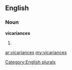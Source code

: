 ==English==

===Noun===
'''vicariances'''

# {{plural of|[[vicariance]]}}

[[Category:English plurals]]

[[ar:vicariances]]
[[my:vicariances]]